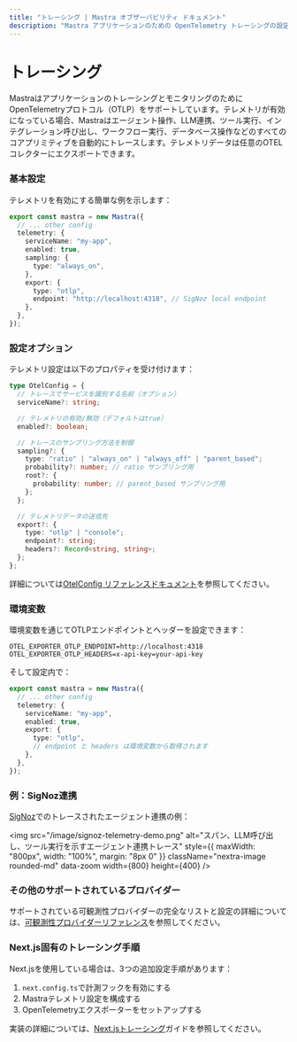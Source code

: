 ```yaml
---
title: "トレーシング | Mastra オブザーバビリティ ドキュメント"
description: "Mastra アプリケーションのための OpenTelemetry トレーシングの設定"
---
```



# トレーシング

MastraはアプリケーションのトレーシングとモニタリングのためにOpenTelemetryプロトコル（OTLP）をサポートしています。テレメトリが有効になっている場合、Mastraはエージェント操作、LLM連携、ツール実行、インテグレーション呼び出し、ワークフロー実行、データベース操作などのすべてのコアプリミティブを自動的にトレースします。テレメトリデータは任意のOTELコレクターにエクスポートできます。

### 基本設定

テレメトリを有効にする簡単な例を示します：

```ts filename="mastra.config.ts" showLineNumbers copy
export const mastra = new Mastra({
  // ... other config
  telemetry: {
    serviceName: "my-app",
    enabled: true,
    sampling: {
      type: "always_on",
    },
    export: {
      type: "otlp",
      endpoint: "http://localhost:4318", // SigNoz local endpoint
    },
  },
});
```

### 設定オプション

テレメトリ設定は以下のプロパティを受け付けます：

```ts
type OtelConfig = {
  // トレースでサービスを識別する名前（オプション）
  serviceName?: string;

  // テレメトリの有効/無効（デフォルトはtrue）
  enabled?: boolean;

  // トレースのサンプリング方法を制御
  sampling?: {
    type: "ratio" | "always_on" | "always_off" | "parent_based";
    probability?: number; // ratio サンプリング用
    root?: {
      probability: number; // parent_based サンプリング用
    };
  };

  // テレメトリデータの送信先
  export?: {
    type: "otlp" | "console";
    endpoint?: string;
    headers?: Record<string, string>;
  };
};
```

詳細については[OtelConfig リファレンスドキュメント](../../reference/observability/otel-config.mdx)を参照してください。

### 環境変数

環境変数を通じてOTLPエンドポイントとヘッダーを設定できます：

```env filename=".env" copy
OTEL_EXPORTER_OTLP_ENDPOINT=http://localhost:4318
OTEL_EXPORTER_OTLP_HEADERS=x-api-key=your-api-key
```

そして設定内で：

```ts filename="mastra.config.ts" showLineNumbers copy
export const mastra = new Mastra({
  // ... other config
  telemetry: {
    serviceName: "my-app",
    enabled: true,
    export: {
      type: "otlp",
      // endpoint と headers は環境変数から取得されます
    },
  },
});
```

### 例：SigNoz連携

[SigNoz](https://signoz.io)でのトレースされたエージェント連携の例：

<img
  src="/image/signoz-telemetry-demo.png"
  alt="スパン、LLM呼び出し、ツール実行を示すエージェント連携トレース"
  style={{ maxWidth: "800px", width: "100%", margin: "8px 0" }}
  className="nextra-image rounded-md"
  data-zoom
  width={800}
  height={400}
/>

### その他のサポートされているプロバイダー

サポートされている可観測性プロバイダーの完全なリストと設定の詳細については、[可観測性プロバイダーリファレンス](../../reference/observability/providers/)を参照してください。

### Next.js固有のトレーシング手順

Next.jsを使用している場合は、3つの追加設定手順があります：

1. `next.config.ts`で計測フックを有効にする
2. Mastraテレメトリ設定を構成する
3. OpenTelemetryエクスポーターをセットアップする

実装の詳細については、[Next.jsトレーシング](./nextjs-tracing)ガイドを参照してください。
